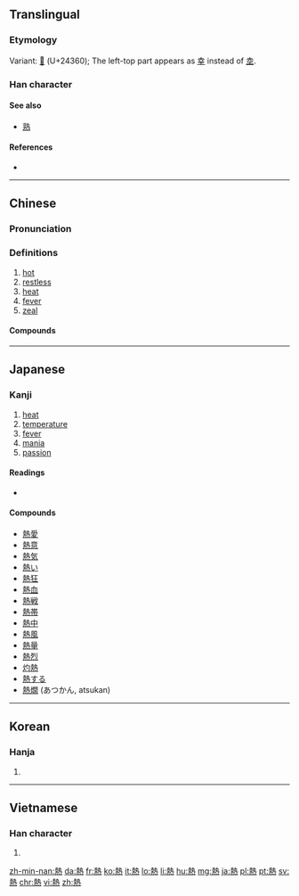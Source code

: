 {{also|热}}
==Translingual==

===Etymology===
{{Han compound|埶|火|c1=p|c2=s|t2=fire|ls=psc|alt2=灬}}

Variant: [[𤍠]] (U+24360); The left-top part appears as [[幸]] instead of [[坴]].

===Han character===
{{Han char|rn=86|rad=火|as=11|sn=15|four=4533<sub>1</sub>|canj=土戈火 (GIF)|ids=⿱[[埶]][[灬]]}}

====See also====
* [[熟]] <!-- Graphically similar -->

====References====
* {{Han ref|kx=0681.080|dkj=19360|dj=1092.240|hdz=32230.100|uh=71B1|ud=29105|bh=BCF6|bd=48374}}

----

==Chinese==
{{zh-forms|s=热}}

===Pronunciation===
{{zh-pron
|m=rè
|c=jit6
|h=pfs=ngie̍t
|mn=jia̍t/joa̍h/loa̍h
|w=5nyiq
|ma=y
|mc=y
|oc=y
|cat=a,n
}}

===Definitions===
{{zh-hanzi}}

# [[hot]]
# [[restless]]
# [[heat]]
# [[fever]]
# [[zeal]]

====Compounds====
{{der5
| {{zh-l|熱愛}}
| {{zh-l|灼熱}}
| {{zh-l|熱病}}
| {{zh-l|熱補}}
| {{zh-l|熱菜}}
| {{zh-l|熱腸}}
| {{zh-l|熱潮}}
| {{zh-l|熱忱}}
| {{zh-l|熱誠}}
| {{zh-l|熱處理}}
| {{zh-l|熱帶}}
| {{zh-l|熱帶魚}}
| {{zh-l|熱導體}}
| {{zh-l|熱點}}
| {{zh-l|熱電廠}}
| {{zh-l|熱點堆}}
| {{zh-l|熱電站}}
| {{zh-l|熱度}}
| {{zh-l|熱風}}
| {{zh-l|熱敷}}
| {{zh-l|熱服}}
| {{zh-l|熱輻射}}
| {{zh-l|熱功當量}}
| {{zh-l|熱狗}}
| {{zh-l|熱鍋上的螞蟻}}
| {{zh-l|熱核反應}}
| {{zh-l|熱核武器}}
| {{zh-l|熱烘烘}}
| {{zh-l|熱乎}}
| {{zh-l|熱呼}}
| {{zh-l|熱乎乎}}
| {{zh-l|熱火}}
| {{zh-l|熱火朝天}}
| {{zh-l|熱和}}
| {{zh-l|熱加工}}
| {{zh-l|熱勁}}
| {{zh-l|熱勁兒}}
| {{zh-l|熱辣辣}}
| {{zh-l|熱浪}}
| {{zh-l|熱淚}}
| {{zh-l|熱淚盈眶}}
| {{zh-l|熱力}}
| {{zh-l|熱力學}}
| {{zh-l|熱戀}}
| {{zh-l|熱量}}
| {{zh-l|熱烈}}
| {{zh-l|熱流}}
| {{zh-l|熱門}}
| {{zh-l|熱門貨}}
| {{zh-l|熱鬧}}
| {{zh-l|熱能}}
| {{zh-l|熱噴噴}}
| {{zh-l|熱氣}}
| {{zh-l|熱氣球}}
| {{zh-l|熱切}}
| {{zh-l|熱情}}
| {{zh-l|熱容量}}
| {{zh-l|熱身賽}}
| {{zh-l|熱水}}
| {{zh-l|熱水袋}}
| {{zh-l|熱水瓶}}
| {{zh-l|熱水器}}
| {{zh-l|熱塑性}}
| {{zh-l|熱騰騰}}
| {{zh-l|熱天}}
| {{zh-l|熱土}}
| {{zh-l|熱望}}
| {{zh-l|熱線}}
| {{zh-l|熱線電話}}
| {{zh-l|熱銷}}
| {{zh-l|熱心}}
| {{zh-l|熱心腸}}
| {{zh-l|熱心腸兒}}
| {{zh-l|熱學}}
| {{zh-l|熱血}}
| {{zh-l|熱血動物}}
| {{zh-l|熱藥}}
| {{zh-l|熱飲}}
| {{zh-l|熱源}}
| {{zh-l|熱戰}}
| {{zh-l|熱障}}
| {{zh-l|熱中}}
| {{zh-l|熱衷}}
}}

{{zh-cat|Beginning}}

----

==Japanese==

===Kanji===
{{ja-kanji|grade=4|rs=火11}}

# [[heat]]
# [[temperature]]
# [[fever]]
# [[mania]]
# [[passion]]

====Readings====
* {{ja-readings|goon=[[ねつ]] (netsu), [[ねち]] (nechi)|kanon=[[ぜつ]] (zetsu)|kun=[[あつい]] ([[熱い]], atsui)}}

====Compounds====
{{der-top}}
* [[熱愛]]
* [[熱意]]
* [[熱気]]
* [[熱い]]
* [[熱狂]]
* [[熱血]]
* [[熱戦]]
* [[熱帯]]
* [[熱中]]
* [[熱風]]
* [[熱量]]
* [[熱烈]]
* [[灼熱]]
* [[熱する]]
* [[熱燗]] (あつかん, atsukan)
{{der-bottom}}

----

==Korean==

===Hanja===
{{ko-hanja|hangeul=열|eumhun=|mr=yŏl|y=yel}}

# {{defn|lang=ko|sort=火11}}

----

==Vietnamese==

===Han character===
{{vi-hantu|[[nhiệt]], [[nhét]], [[nhẹt]]|rs=火11}}

# {{defn|lang=vi|sort=火11}}

[[zh-min-nan:熱]]
[[da:熱]]
[[fr:熱]]
[[ko:熱]]
[[it:熱]]
[[lo:熱]]
[[li:熱]]
[[hu:熱]]
[[mg:熱]]
[[ja:熱]]
[[pl:熱]]
[[pt:熱]]
[[sv:熱]]
[[chr:熱]]
[[vi:熱]]
[[zh:熱]]